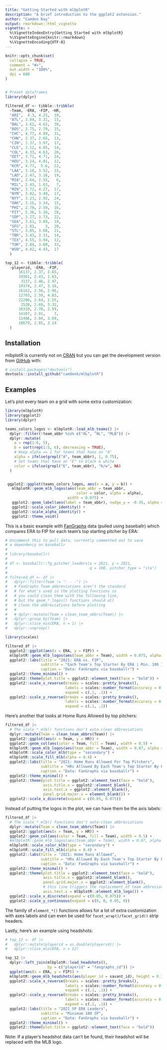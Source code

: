 ```yaml
---
title: "Getting Started with mlbplotR"
description: "A brief introduction to the ggplot2 extension."
author: "Camden Kay"
output: rmarkdown::html_vignette
vignette: >
  %\VignetteIndexEntry{Getting Started with mlbplotR}
  %\VignetteEngine{knitr::rmarkdown}
  %\VignetteEncoding{UTF-8}
---
```


```r
knitr::opts_chunk$set(
  collapse = TRUE,
  comment = "#>",
  out.width = "100%",
  dpi = 600
)


# Preset dataframes
library(dplyr)

filtered_df <- tibble::tribble(
  ~Team, ~ERA, ~FIP, ~HR,
  "ARI",  4.3, 4.25,  19,
  "ATL", 3.04, 3.31,  15,
  "BAL", 3.62, 4.62,  30,
  "BOS", 3.75, 2.79,  15,
  "CHC", 4.77, 4.89,  31,
  "CHW", 2.37, 2.65,  13,
  "CIN", 3.37, 3.97,  17,
  "CLE", 3.12, 4.05,  14,
  "COL", 4.33, 4.63,  20,
  "DET", 3.71, 4.71,  24,
  "HOU", 3.14, 4.01,  12,
  "KCR", 4.77,  5.6,  22,
  "LAA", 3.18, 3.52,  15,
  "LAD", 2.47, 3.16,  19,
  "MIA", 2.64, 2.55,   6,
  "MIL", 2.43, 1.63,   7,
  "MIN", 3.72, 4.27,  17,
  "NYM", 3.02, 3.49,  17,
  "NYY", 3.23, 2.92,  24,
  "OAK", 3.15, 3.34,  15,
  "PHI", 2.78, 2.59,  16,
  "PIT", 5.36, 5.16,  28,
  "SDP", 3.27, 3.73,  22,
  "SEA", 3.61, 3.89,  19,
  "SFG", 2.81,    3,  20,
  "STL", 3.05, 3.66,  21,
  "TBR", 3.43, 3.31,  14,
  "TEX", 4.55, 3.94,  12,
  "TOR", 2.84, 3.69,  33,
  "WSN", 4.02, 4.43,  17
  )

top_12 <- tibble::tribble(
  ~playerid, ~ERA, ~FIP,
      16137, 2.37, 2.65,
      19361, 2.43, 1.63,
       3137, 2.46, 2.97,
      19374, 2.47, 3.16,
      16162, 2.56, 2.96,
      12703, 2.59, 4.03,
      22286, 2.64, 2.55,
       2520, 2.69, 3.32,
      10310, 2.78, 2.59,
      14107, 2.81,    3,
      11486, 2.84, 3.69,
      18679, 2.85, 3.14
  )

```

## Installation

mlbplotR is currently not on [CRAN](https://CRAN.R-project.org)
but you can get the development version from [GitHub](https://github.com/) with:

``` r
# install.packages("devtools")
devtools::install_github("camdenk/mlbplotR")
```

## Examples

Let's plot every team on a grid with some extra customization:

```r
library(mlbplotR)
library(ggplot2)
library(dplyr)

teams_colors_logos <- mlbplotR::load_mlb_teams() |> 
  dplyr::filter(!team_abbr %in% c("AL", "NL", "MLB")) |> 
  dplyr::mutate(
    a = rep(1:6, 5),
    b = sort(rep(1:5, 6), decreasing = TRUE),
    # Keep alpha == 1 for teams that have an "A"
    alpha = ifelse(grepl("A", team_abbr), 1, 0.75),
    # Set teams that have an "E" to black & white
    color = ifelse(grepl("E", team_abbr), "b/w", NA) 
  )


 ggplot2::ggplot(teams_colors_logos, aes(x = a, y = b)) +
   mlbplotR::geom_mlb_logos(aes(team_abbr = team_abbr, 
                                color = color, alpha = alpha), 
                            width = 0.075) +
   ggplot2::geom_label(aes(label = team_abbr), nudge_y = -0.35, alpha = 0.5) +
   ggplot2::scale_color_identity() +
   ggplot2::scale_alpha_identity() +
   ggplot2::theme_void() 
```

This is a basic example with [FanGraphs](https://fangraphs.com) data (pulled using baseballr) which compares ERA to FIP for each team's top starting pitcher by ERA:

```r
# Uncomment this to pull data, currently commented out to save 
# a dependency on baseballr
# 
# library(baseballr)
# 
# df <- baseballr::fg_pitcher_leaders(x = 2021, y = 2021, 
#                                     q = 100, pitcher_type = "sta")
# 
# filtered_df <- df |>
#   dplyr::filter(Team != "- - -") |> 
#   # FanGraphs Team abbreviations aren't the standard
#   # for what's used in the plotting functions so 
#   # you could clean them with the following line, 
#   # but the geom_*_logos() functions should all
#   # clean the abbreviations before plotting
#   # 
#   # dplyr::mutate(Team = clean_team_abbrs(Team)) |> 
#   dplyr::group_by(Team) |> 
#   dplyr::slice_min(ERA, n = 1) |> 
#   dplyr::ungroup()

library(scales)

filtered_df |> 
  ggplot2::ggplot(aes(x = ERA, y = FIP)) +
  mlbplotR::geom_mlb_logos(aes(team_abbr = Team), width = 0.075, alpha = 0.7) +
  ggplot2::labs(title = "2021: ERA vs. FIP",
                subtitle = "Each Team's Top Starter By ERA | Min. 100 IP",
                caption = "Data: FanGraphs via baseballr") +
  ggplot2::theme_minimal() +
  ggplot2::theme(plot.title = ggplot2::element_text(face = "bold")) +
  ggplot2::scale_x_reverse(breaks = scales::pretty_breaks(), 
                           labels = scales::number_format(accuracy = 0.01),
                           expand = c(.1, .1)) +
  ggplot2::scale_y_reverse(breaks = scales::pretty_breaks(), 
                           labels = scales::number_format(accuracy = 0.01),
                           expand = c(.1, .1))
```

Here's another that looks at Home Runs Allowed by top pitchers:

```r
filtered_df |> 
  # The scale_*_mlb() functions don't auto-clean abbreviations
  dplyr::mutate(Team = clean_team_abbrs(Team)) |> 
  ggplot2::ggplot(aes(x = Team, y = HR)) +
  ggplot2::geom_col(aes(color = Team, fill = Team), width = 0.5) +
  mlbplotR::geom_mlb_logos(aes(team_abbr = Team), width = 0.07, alpha = 0.9) +
  mlbplotR::scale_color_mlb(type = "secondary") +
  mlbplotR::scale_fill_mlb(alpha = 0.4) +
  ggplot2::labs(title = "2021: Home Runs Allowed For Top Pitchers",
                subtitle = "HRs Allowed By Each Team's Top Starter By ERA | Min. 100 IP",
                caption = "Data: FanGraphs via baseballr") +
  ggplot2::theme_minimal() +
  ggplot2::theme(plot.title = ggplot2::element_text(face = "bold"),
                 axis.title.x = ggplot2::element_blank(),
                 axis.text.x = ggplot2::element_blank(),
                 panel.grid.major.x = element_blank()) +
  ggplot2::scale_x_discrete(expand = c(0.05, 0.075))
```

Instead of putting the logos in the plot, we can have them be the axis labels:

```r

filtered_df |> 
  # The scale_*_mlb() functions don't auto-clean abbreviations
  dplyr::mutate(Team = clean_team_abbrs(Team)) |> 
  ggplot2::ggplot(aes(x = Team, y = HR)) +
  ggplot2::geom_col(aes(color = Team, fill = Team), width = 0.5) +
  #mlbplotR::geom_mlb_logos(aes(team_abbr = Team), width = 0.07, alpha = 0.9) +
  mlbplotR::scale_color_mlb(type = "secondary") +
  mlbplotR::scale_fill_mlb(alpha = 0.4) +
  ggplot2::labs(title = "2021: Home Runs Allowed",
                subtitle = "HRs Allowed By Each Team's Top Starter By ERA | Min. 100 IP",
                caption = "Data: FanGraphs via baseballr") +
  ggplot2::theme_minimal() +
  ggplot2::theme(plot.title = ggplot2::element_text(face = "bold"),
                 axis.title.x = ggplot2::element_blank(),
                 panel.grid.major.x = ggplot2::element_blank(),
                 # this line triggers the replacement of team abbreviations with logos
                 axis.text.x = mlbplotR::element_mlb_logo()) +
  ggplot2::scale_x_discrete(expand = c(0.05, 0.075)) +
  ggplot2::scale_y_continuous(expand = c(0, 0, 0.05, 0))
```

The family of `element_*()` functions allows for a lot of extra customization with axes labels and can even be used for `facet_wrap()/facet_grid()` strip headers.



Lastly, here's an example using headshots:

```r
# top_12 <- df |>
#   dplyr::mutate(playerid = as.double(playerid)) |> 
#   dplyr::slice_min(ERA, n = 12)

top_12 |> 
  dplyr::left_join(mlbplotR::load_headshots(), 
                   by = c("playerid" = "fangraphs_id")) |> 
  ggplot(aes(x = ERA, y = FIP)) +
  mlbplotR::geom_mlb_headshots(aes(player_id = savant_id), height = 0.15) +
  ggplot2::scale_x_reverse(breaks = scales::pretty_breaks(), 
                           labels = scales::number_format(accuracy = 0.01),
                           expand = c(.1, .1)) +
  ggplot2::scale_y_reverse(breaks = scales::pretty_breaks(), 
                           labels = scales::number_format(accuracy = 0.01),
                           expand = c(.1, .1)) +
  ggplot2::labs(title = "2021 SP ERA Leaders",
                subtitle = "Minimum 100 IP",
                caption = "Data: FanGraphs via baseballr") +
  ggplot2::theme_minimal() +
  ggplot2::theme(plot.title = ggplot2::element_text(face = "bold"))

```

Note: If a player's headshot data can't be found, their headshot will be replaced with the MLB logo.
